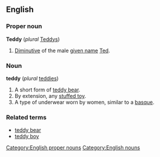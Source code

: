 ==English==
===Proper noun===
[[Category:English proper nouns]]
'''Teddy''' (''plural'' [[Teddys]])

#[[Diminutive]] of the male [[given name]] [[Ted]].

===Noun===
[[Category:English nouns]]
'''teddy''' (''plural'' [[teddies]])

#A short form of [[teddy bear]].
#By extension, any [[stuffed toy]].
#A type of underwear worn by women, similar to a [[basque]].

===Related terms===
*[[teddy bear]]
*[[teddy boy]]